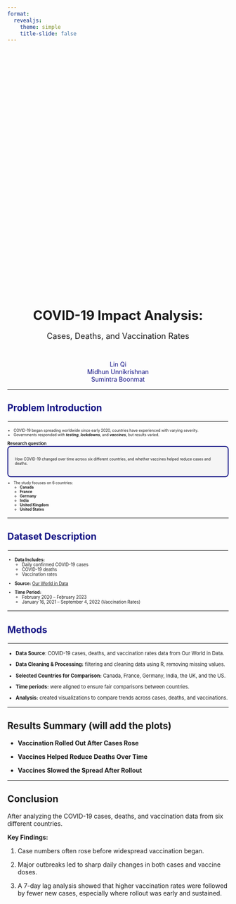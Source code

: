 ```yaml
---
format:
  revealjs:
    theme: simple
    title-slide: false
---
```


##
::: {style="text-align: center; margin-top: 15vh;"}
## <span style="font-size: 1.4em;">COVID-19 Impact Analysis:</span><br>
<span style="font-size: 1.3em;">Cases, Deaths, and Vaccination Rates</span>

<br>

<span style="color: #111184;">Lin Qi</span><br>
<span style="color: #111184;">Midhun Unnikrishnan</span><br>
<span style="color: #111184;">Sumintra Boonmat</span>
:::

---

## <span style="color: #111184;">Problem Introduction</span>
<hr style="border: 1px solid #f5f5f5;">

::: {.fragment style="font-size: 60%;"}
- COVID-19 began spreading worldwide since early 2020, countries have experienced with varying severity.
- Governments responded with ***testing***, ***lockdowns***, and ***vaccines***, but results varied.
:::


::: {.fragment}
<span style="font-size: 70%; font-weight: bold;">Research question</span>
<div style="border: 2px solid #111184; border-radius: 8px; padding: 15px; font-size: 60%; background-color: #f5f5f5;">
How COVID-19 changed over time across six different countries, and whether vaccines helped reduce cases and deaths.
</div>
:::


::: {.fragment style="font-size: 60%;"}
- The study focuses on 6 countries:
    - **Canada**
    - **France**
    - **Germany**
    - **India**
    - **United Kingdom**
    - **United States**
:::
------------------------------------------------------------------------

## <span style="color: #111184;">Dataset Description</span>
<hr style="border: 1px solid #f5f5f5;">

::: {.fragment style="font-size: 70%;"}
- **Data Includes:**
    - Daily confirmed COVID-19 cases
    - COVID-19 deaths
    - Vaccination rates
:::

::: {.fragment style="font-size: 70%;"}
- **Source:** [Our World in Data](https://ourworldindata.org/)
:::

::: {.fragment style="font-size: 70%;"}
- **Time Period:**  
    - February 2020 – February 2023  
    - January 16, 2021 – September 4, 2022 (Vaccination Rates)
:::


------------------------------------------------------------------------

## <span style="color: #111184;">Methods</span>
<hr style="border: 1px solid #f5f5f5;">

::: {.fragment style="font-size: 80%;"}
- **Data Source**: 
COVID-19 cases, deaths, and vaccination rates data from Our World in Data.

- **Data Cleaning & Processing:** 
filtering and cleaning data using R, removing missing values.
:::
::: {.fragment style="font-size: 80%;"}
- **Selected Countries for Comparison:** 
Canada, France, Germany, India, the UK, and the US.

- **Time periods:** 
were aligned to ensure fair comparisons between countries.

- **Analysis:** 
created visualizations to compare trends across cases, deaths, and vaccinations.
:::
---

## Results Summary (will add the plots)

-   **Vaccination Rolled Out After Cases Rose**

-   **Vaccines Helped Reduce Deaths Over Time**

-   **Vaccines Slowed the Spread After Rollout**

---

## Conclusion

::: {.fragment}
After analyzing the COVID-19 cases, deaths, and vaccination data from six different countries.
:::

::: {.fragment}
**Key Findings:**
:::

::: {.fragment}
1. Case numbers often rose before widespread vaccination began.
:::

::: {.fragment}
2. Major outbreaks led to sharp daily changes in both cases and vaccine doses.
:::

::: {.fragment}
3. A 7-day lag analysis showed that higher vaccination rates were followed by fewer new cases, especially where rollout was early and sustained.
:::

